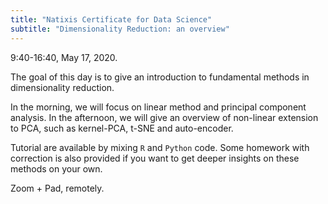 ```yaml
---
title: "Natixis Certificate for Data Science"
subtitle: "Dimensionality Reduction: an overview"
---
```


9:40-16:40, May 17, 2020.

The goal of this day is to give an introduction to fundamental methods in dimensionality reduction. 

In the morning, we will focus on linear method and principal component analysis. In the afternoon, we will give an overview of non-linear extension to PCA, such as kernel-PCA, t-SNE and auto-encoder.

Tutorial are available by mixing `R` and `Python` code. Some homework with correction is also provided if you want to get deeper insights on these methods on your own.

Zoom + Pad, remotely.
